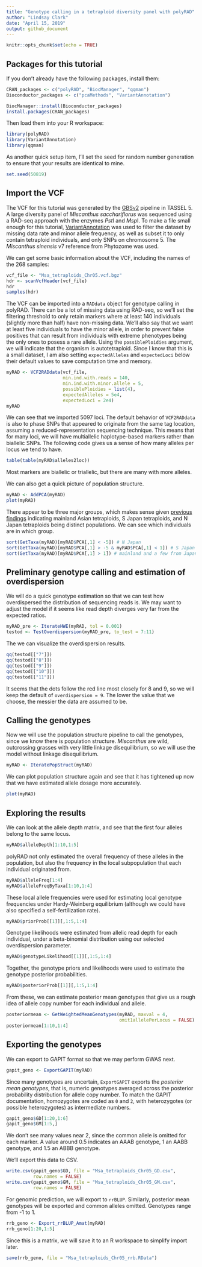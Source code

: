 ```yaml
---
title: "Genotype calling in a tetraploid diversity panel with polyRAD"
author: "Lindsay Clark"
date: "April 15, 2019"
output: github_document
---
```


```r
knitr::opts_chunk$set(echo = TRUE)
```

## Packages for this tutorial

If you don't already have the following packages, install them:

```r
CRAN_packages <- c("polyRAD", "BiocManager", "qqman")
Bioconductor_packages <- c("pcaMethods", "VariantAnnotation")

BiocManager::install(Bioconductor_packages)
install.packages(CRAN_packages)
```

Then load them into your R workspace:

```r
library(polyRAD)
library(VariantAnnotation)
library(qqman)
```

As another quick setup item, I'll set the seed for random number generation
to ensure that your results are identical to mine.

```r
set.seed(50819)
```

## Import the VCF

The VCF for this tutorial was generated by the
[GBSv2](https://bitbucket.org/tasseladmin/tassel-5-source/wiki/Tassel5GBSv2Pipeline)
pipeline in TASSEL 5.  A large diversity panel of *Miscanthus sacchariflorus*
was sequenced using a RAD-seq approach with the enzymes *Pst*I and *Msp*I.
To make a file small enough for this tutorial,
[VariantAnnotation](http://bioconductor.org/packages/release/bioc/html/VariantAnnotation.html)
was used to filter the dataset by missing data rate and minor allele frequency,
as well as subset it to only contain tetraploid individuals, and only SNPs on
chromosome 5.  The *Miscanthus sinensis* v7 reference from Phytozome was used.

We can get some basic information about the VCF, including the names of the
268 samples:

```r
vcf_file <- "Msa_tetraploids_Chr05.vcf.bgz"
hdr <- scanVcfHeader(vcf_file)
hdr
samples(hdr)
```

The VCF can be imported into a `RADdata` object for genotype calling in polyRAD.
There can be a lot of missing data using RAD-seq, so we'll set the filtering
threshold to only retain markers where at least 140 individuals (slightly more
than half) have non-missing data.  We'll also say that we want at least five
individuals to have the minor allele, in order to prevent false positives that
can result from individuals with extreme phenotypes being the only ones to
posess a rare allele.  Using the `possiblePloidies` argument, we will indicate
that the organism is autotetraploid.  Since I know that this is a small
dataset, I am also setting `expectedAlleles` and `expectedLoci` below their
default values to save computation time and memory.

```r
myRAD <- VCF2RADdata(vcf_file,
                     min.ind.with.reads = 140,
                     min.ind.with.minor.allele = 5,
                     possiblePloidies = list(4),
                     expectedAlleles = 5e4,
                     expectedLoci = 2e4)
myRAD
```

We can see that we imported 5097 loci.  The default behavior of `VCF2RADdata` is
also to phase SNPs that appeared to originate from the same tag location,
assuming a reduced-representation sequencing technique.  This means that for
many loci, we will have multiallelic haplotype-based markers rather than biallelic
SNPs.  The following code gives us a sense of how many alleles per locus we tend
to have.

```r
table(table(myRAD$alleles2loc))
```

Most markers are biallelic or triallelic, but there are many with more alleles.

We can also get a quick picture of population structure.

```r
myRAD <- AddPCA(myRAD)
plot(myRAD)
```

There appear to be three major groups, which makes sense given
[previous findings](https://doi.org/10.1093/aob/mcy161) indicating
mainland Asian tetraploids, S Japan tetraploids, and N Japan tetraploids
being distinct populations.  We can see which individuals are in which group.

```r
sort(GetTaxa(myRAD)[myRAD$PCA[,1] < -5]) # N Japan
sort(GetTaxa(myRAD)[myRAD$PCA[,1] > -5 & myRAD$PCA[,1] < 1]) # S Japan
sort(GetTaxa(myRAD)[myRAD$PCA[,1] > 1]) # mainland and a few from Japan
```

## Preliminary genotype calling and estimation of overdispersion

We will do a quick genotype estimation so that we can test how overdispersed
the distribution of sequencing reads is.  We may want to adjust the model
if it seems like read depth diverges very far from the expected ratios.

```r
myRAD_pre <- IterateHWE(myRAD, tol = 0.001)
testod <- TestOverdispersion(myRAD_pre, to_test = 7:11)
```

The we can visualize the overdispersion results.

```r
qq(testod[["7"]])
qq(testod[["8"]])
qq(testod[["9"]])
qq(testod[["10"]])
qq(testod[["11"]])
```

It seems that the dots follow the red line most closely for 8 and 9, so we
will keep the default of `overdispersion = 9`.  The lower the value that we
choose, the messier the data are assumed to be.

## Calling the genotypes

Now we will use the population structure pipeline to call the genotypes,
since we know there is population structure.  *Miscanthus* are wild, outcrossing
grasses with very little linkage disequilibrium, so we will use the model
without linkage disequilibrium.

```r
myRAD <- IteratePopStruct(myRAD)
```

We can plot population structure again and see that it has tightened up now
that we have estimated allele dosage more accurately.

```r
plot(myRAD)
```

## Exploring the results

We can look at the allele depth matrix, and see that the first four alleles
belong to the same locus.

```r
myRAD$alleleDepth[1:10,1:5]
```

polyRAD not only estimated the overall frequency of these alleles in the
population, but also the frequency in the local subpopulation that each
individual originated from.

```r
myRAD$alleleFreq[1:4]
myRAD$alleleFreqByTaxa[1:10,1:4]
```

These local allele frequencies were used for estimating local genotype
frequencies under Hardy-Weinberg equilibrium (although we could have also
specified a self-fertilization rate).

```r
myRAD$priorProb[[1]][,1:5,1:4]
```

Genotype likelihoods were estimated from allelic read depth for each individual,
under a beta-binomial distribution using our selected overdispersion parameter.

```r
myRAD$genotypeLikelihood[[1]][,1:5,1:4]
```

Together, the genotype priors and likelihoods were used to estimate the genotype
posterior probabilities.

```r
myRAD$posteriorProb[[1]][,1:5,1:4]
```

From these, we can estimate posterior mean genotypes that give us a rough idea
of allele copy number for each individual and allele.

```r
posteriormean <- GetWeightedMeanGenotypes(myRAD, maxval = 4,
                                          omit1allelePerLocus = FALSE)
posteriormean[1:10,1:4]
```

## Exporting the genotypes

We can export to GAPIT format so that we may perform GWAS next.

```r
gapit_geno <- ExportGAPIT(myRAD)
```

Since many genotypes are uncertain, `ExportGAPIT` exports the
*posterior mean genotypes*, that is, numeric genotypes averaged across the
posterior probability distribution for allele copy number.  To match the
GAPIT documentation, homozygotes are coded as `0` and `2`, with heterozygotes
(or possible heterozygotes) as intermediate numbers.

```r
gapit_geno$GD[1:20,1:6]
gapit_geno$GM[1:5,]
```

We don't see many values near 2, since the common allele is omitted for each
marker.  A value around 0.5 indicates an AAAB genotype, 1 an AABB genotype,
and 1.5 an ABBB genotype.

We'll export this data to CSV.

```r
write.csv(gapit_geno$GD, file = "Msa_tetraploids_Chr05_GD.csv",
          row.names = FALSE)
write.csv(gapit_geno$GM, file = "Msa_tetraploids_Chr05_GM.csv",
          row.names = FALSE)
```

For genomic prediction, we will export to `rrBLUP`.  Similarly, posterior mean
genotypes will be exported and common alleles omitted.  Genotypes range from
-1 to 1.

```r
rrb_geno <- Export_rrBLUP_Amat(myRAD)
rrb_geno[1:20,1:5]
```

Since this is a matrix, we will save it to an R workspace to simplify import
later.

```r
save(rrb_geno, file = "Msa_tetraploids_Chr05_rrb.RData")
```

